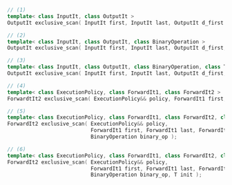 ```cpp
// (1)
template< class InputIt, class OutputIt >
OutputIt exclusive_scan( InputIt first, InputIt last, OutputIt d_first );

// (2)
template< class InputIt, class OutputIt, class BinaryOperation >
OutputIt exclusive_scan( InputIt first, InputIt last, OutputIt d_first, BinaryOperation binary_op );

// (3)
template< class InputIt, class OutputIt, class BinaryOperation, class T >
OutputIt exclusive_scan( InputIt first, InputIt last, OutputIt d_first, BinaryOperation binary_op, T init );

// (4)
template< class ExecutionPolicy, class ForwardIt1, class ForwardIt2 >
ForwardtIt2 exclusive_scan( ExecutionPolicy&& policy, ForwardIt1 first, ForwardIt1 last, ForwardIt2 d_first );

// (5)
template< class ExecutionPolicy, class ForwardIt1, class ForwardIt2, class BinaryOperation >
ForwardIt2 exclusive_scan( ExecutionPolicy&& policy,
                           ForwardIt1 first, ForwardIt1 last, ForwardIt2 d_first,
                           BinaryOperation binary_op );

// (6)
template< class ExecutionPolicy, class ForwardIt1, class ForwardIt2, class BinaryOperation, class T >
ForwardIt2 exclusive_scan( ExecutionPolicy&& policy,
                           ForwardIt1 first, ForwardIt1 last, ForwardIt2 d_first,
                           BinaryOperation binary_op, T init );
```
